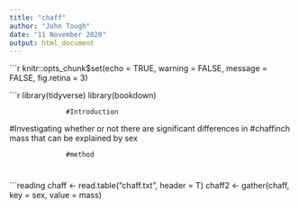 ```yaml
---
title: "chaff"
author: "John Tough"
date: "11 November 2020"
output: html_document
---
```


<!-- SETTING DEFAULT CODE CHUNK OPTIONS -->


```r
knitr::opts_chunk$set(echo = TRUE,
                      warning = FALSE, 
                      message = FALSE,
                      fig.retina = 3)



```r
library(tidyverse)
library(bookdown)


                  #Introduction
#Investigating whether or not there are significant differences in 
#chaffinch mass that can be explained by sex

                  #method

#




```reading
chaff <- read.table("chaff.txt", header = T)
chaff2 <- gather(chaff, key = sex, value = mass) 




